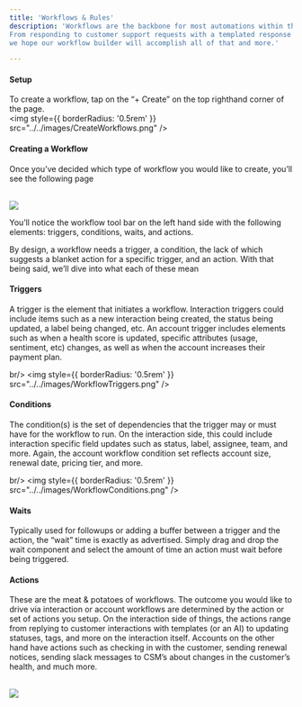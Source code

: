 ```yaml
---
title: 'Workflows & Rules'
description: 'Workflows are the backbone for most automations within the platform. 
From responding to customer support requests with a templated response to following up with a renewal notice, 
we hope our workflow builder will accomplish all of that and more.' 

---
```


#### Setup


To create a workflow, tap on the “+ Create” on the top righthand corner of the page.
<br/>
<img
  style={{ borderRadius: '0.5rem' }}
  src="../../images/CreateWorkflows.png"
/>
<br/>

#### Creating a Workflow

Once you’ve decided which type of workflow you would like to create, you’ll see the following page 

<br/>
<img
  style={{ borderRadius: '0.5rem' }}
  src="../../images/WorkflowHomepage.png"
/>
<br/>

You’ll notice the workflow tool bar on the left hand side with the following elements: triggers, conditions, waits, and actions. 

By design, a workflow needs a trigger, a condition, the lack of which suggests a blanket action for a specific trigger, and an action. With that being said, we’ll dive into what each of these mean


#### Triggers

A trigger is the element that initiates a workflow. Interaction triggers could include items such as a new interaction being created, the status being updated, a label being changed, etc. An account trigger includes elements such as when a health score is updated, specific attributes (usage, sentiment, etc) changes, as well as when the account increases their payment plan. 

br/>
<img
  style={{ borderRadius: '0.5rem' }}
  src="../../images/WorkflowTriggers.png"
/>
<br/>


#### Conditions

The condition(s) is the set of dependencies that the trigger may or must have for the workflow to run. On the interaction side, this could include interaction specific field updates such as status, label, assignee, team, and more. Again, the account workflow condition set reflects account size, renewal date, pricing tier, and more. 

br/>
<img
  style={{ borderRadius: '0.5rem' }}
  src="../../images/WorkflowConditions.png"
/>
<br/>


#### Waits

Typically used for followups or adding a buffer between a trigger and the action, the “wait” time is exactly as advertised. Simply drag and drop the wait component and select the amount of time an action must wait before being triggered. 


#### Actions

These are the meat & potatoes of workflows. The outcome you would like to drive via interaction or account workflows are determined by the action or set of actions you setup. On the interaction side of things, the actions range from replying to customer interactions with templates (or an AI) to updating statuses, tags, and more on the interaction itself. 
Accounts on the other hand have actions such as checking in with the customer, sending renewal notices, sending slack messages to CSM’s about changes in the customer’s health, and much more. 

<br/>
<img
  style={{ borderRadius: '0.5rem' }}
  src="../../images/WorkflowActions.png"
/>
<br/>


